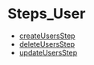 
# Steps\_User

- [createUsersStep](../../functions/core_flows.createUsersStep/page.mdx)
- [deleteUsersStep](../../functions/core_flows.deleteUsersStep/page.mdx)
- [updateUsersStep](../../functions/core_flows.updateUsersStep/page.mdx)
